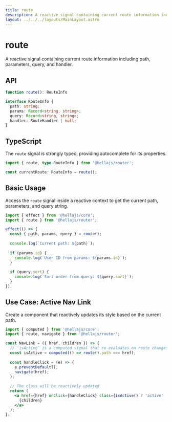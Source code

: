 ```yaml
---
title: route
description: A reactive signal containing current route information including path, parameters, query, and handler.
layout: ../../../layouts/MainLayout.astro
---
```


# route

A reactive signal containing current route information including path, parameters, query, and handler.

## API

```typescript
function route(): RouteInfo

interface RouteInfo {
  path: string;
  params: Record<string, string>;
  query: Record<string, string>;
  handler: RouteHandler | null;
}
```

## TypeScript

The `route` signal is strongly typed, providing autocomplete for its properties.

```typescript
import { route, type RouteInfo } from '@hellajs/router';

const currentRoute: RouteInfo = route();
```

## Basic Usage

Access the `route` signal inside a reactive context to get the current path, parameters, and query string.

```typescript
import { effect } from '@hellajs/core';
import { route } from '@hellajs/router';

effect(() => {
  const { path, params, query } = route();
  
  console.log(`Current path: ${path}`);
  
  if (params.id) {
    console.log(`User ID from params: ${params.id}`);
  }
  
  if (query.sort) {
    console.log(`Sort order from query: ${query.sort}`);
  }
});
```

## Use Case: Active Nav Link

Create a component that reactively updates its style based on the current path.

```jsx
import { computed } from '@hellajs/core';
import { route, navigate } from '@hellajs/router';

const NavLink = ({ href, children }) => {
  // `isActive` is a computed signal that re-evaluates on route changes
  const isActive = computed(() => route().path === href);
  
  const handleClick = (e) => {
    e.preventDefault();
    navigate(href);
  };
  
  // The class will be reactively updated
  return (
    <a href={href} onClick={handleClick} class={isActive() ? 'active' : ''}>
      {children}
    </a>
  );
};
```